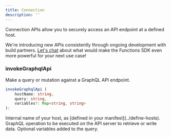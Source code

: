 ```yaml
---
title: Connection
description: ''
---
```


Connection APIs allow you to securely access an API endpoint at a defined host.

<Tip>We're introducing new APIs consistently through ongoing development with build partners. [Let's chat](mailto:help@hypermode.com) about what would make the Functions SDK even more powerful for your next use case!</Tip>

### invokeGraphqlApi
Make a query or mutation against a GraphQL API endpoint.

```TypeScript
invokeGraphqlApi (
    hostName: string,
    query: string,
    variables?: Map<string, string>
):
```

<ResponseField name="hostName" type="string" required>
  Internal name of your host, as [defined in your manifest](../define-hosts).
</ResponseField>

<ResponseField name="query" type="string" required>
  GraphQL operation to be executed on the API server to retrieve or write data.
</ResponseField>

<ResponseField name="variables" type="string">
  Optional variables added to the query.
</ResponseField>